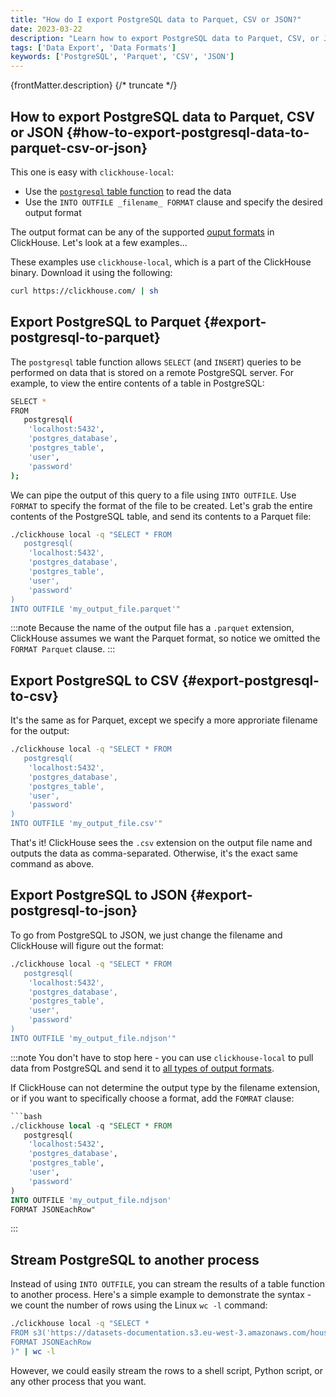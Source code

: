 ```yaml
---
title: "How do I export PostgreSQL data to Parquet, CSV or JSON?"
date: 2023-03-22
description: "Learn how to export PostgreSQL data to Parquet, CSV, or JSON formats using `clickhouse-local` with various examples."
tags: ['Data Export', 'Data Formats']
keywords: ['PostgreSQL', 'Parquet', 'CSV', 'JSON']
---
```


{frontMatter.description}
{/* truncate */}

## How to export PostgreSQL data to Parquet, CSV or JSON {#how-to-export-postgresql-data-to-parquet-csv-or-json}

This one is easy with `clickhouse-local`:

- Use the [`postgresql` table function](https://clickhouse.com/docs/en/sql-reference/table-functions/postgresql) to read the data
- Use the `INTO OUTFILE _filename_ FORMAT` clause and specify the desired output format

The output format can be any of the supported [ouput formats](https://clickhouse.com/docs/en/interfaces/formats) in ClickHouse. Let's look at a few examples...

These examples use `clickhouse-local`, which is a part of the ClickHouse binary. Download it using the following:

```bash
curl https://clickhouse.com/ | sh
```

## Export PostgreSQL to Parquet {#export-postgresql-to-parquet}

The `postgresql` table function allows `SELECT` (and `INSERT`) queries to be performed on data that is stored on a remote PostgreSQL server. For example, to view the entire contents of a table in PostgreSQL:

```bash
SELECT *
FROM
   postgresql(
    'localhost:5432',
    'postgres_database',
    'postgres_table',
    'user',
    'password'
);
```

We can pipe the output of this query to a file using `INTO OUTFILE`. Use `FORMAT` to specify the format of the file to be created. Let's grab the entire contents of the PostgreSQL table, and send its contents to a Parquet file:

```bash
./clickhouse local -q "SELECT * FROM
   postgresql(
    'localhost:5432',
    'postgres_database',
    'postgres_table',
    'user',
    'password'
)
INTO OUTFILE 'my_output_file.parquet'"
```

:::note
Because the name of the output file has a `.parquet` extension, ClickHouse assumes we want the Parquet format, so notice we omitted the `FORMAT Parquet` clause.
:::

## Export PostgreSQL to CSV {#export-postgresql-to-csv}

It's the same as for Parquet, except we specify a more approriate filename for the output:

```bash
./clickhouse local -q "SELECT * FROM
   postgresql(
    'localhost:5432',
    'postgres_database',
    'postgres_table',
    'user',
    'password'
)
INTO OUTFILE 'my_output_file.csv'"
```

That's it! ClickHouse sees the `.csv` extension on the output file name and outputs the data as comma-separated. Otherwise, it's the exact same command as above.

## Export PostgreSQL to JSON {#export-postgresql-to-json}

To go from PostgreSQL to JSON, we just change the filename and ClickHouse will figure out the format:

```bash
./clickhouse local -q "SELECT * FROM
   postgresql(
    'localhost:5432',
    'postgres_database',
    'postgres_table',
    'user',
    'password'
)
INTO OUTFILE 'my_output_file.ndjson'"
```

:::note
You don't have to stop here - you can use `clickhouse-local` to pull data from PostgreSQL and send it to [all types of output formats](https://clickhouse.com/docs/en/sql-reference/formats/).

If ClickHouse can not determine the output type by the filename extension, or if you want to specifically choose a format, add the `FOMRAT` clause:

```sql
```bash
./clickhouse local -q "SELECT * FROM
   postgresql(
    'localhost:5432',
    'postgres_database',
    'postgres_table',
    'user',
    'password'
)
INTO OUTFILE 'my_output_file.ndjson'
FORMAT JSONEachRow"
```
:::

## Stream PostgreSQL to another process

Instead of using `INTO OUTFILE`, you can stream the results of a table function to another process. Here's a simple example to demonstrate the syntax - we count the number of rows using the Linux `wc -l` command:

```bash
./clickhouse local -q "SELECT *
FROM s3('https://datasets-documentation.s3.eu-west-3.amazonaws.com/house_parquet/house_0.parquet'
FORMAT JSONEachRow
)" | wc -l
```

However, we could easily stream the rows to a shell script, Python script, or any other process that you want.